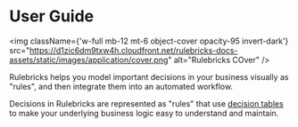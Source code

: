 # User Guide

<img
  className={'w-full mb-12 mt-6 object-cover opacity-95 invert-dark'}
  src="https://d1zic6dm9txw4h.cloudfront.net/rulebricks-docs-assets/static/images/application/cover.png"
  alt="Rulebricks COver"
/>

Rulebricks helps you model important decisions in your business visually as "rules", and then integrate them into an automated workflow.

Decisions in Rulebricks are represented as "rules" that use [decision tables](https://en.wikipedia.org/wiki/Decision_table) to make your underlying business logic easy to understand and maintain.


<Cards className="pt-6">
  <Card
    title="What is a rule?"
    href="/getting-started/what-is-a-rule"
    arrow="1"
  ></Card>
  <Card
    title="Requests & Responses"
    href="/getting-started/requests-and-responses"
    arrow="1"
  ></Card>
  <Card
    title="Start building your rule"
    href="/getting-started/start-building"
    arrow="1"
  ></Card>
  <Card
    title="Integration guide"
    href="/getting-started/integration"
    arrow="1"
  ></Card>
  <Card
    title="Private deployments"
    href="/private-deployment/getting-access"
    arrow="1"
  ></Card>
</Cards>
